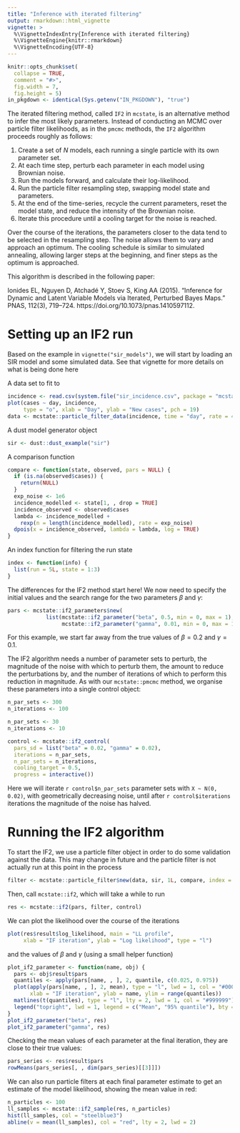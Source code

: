 ```yaml
---
title: "Inference with iterated filtering"
output: rmarkdown::html_vignette
vignette: >
  %\VignetteIndexEntry{Inference with iterated filtering}
  %\VignetteEngine{knitr::rmarkdown}
  %\VignetteEncoding{UTF-8}
---
```


```r
knitr::opts_chunk$set(
  collapse = TRUE,
  comment = "#>",
  fig.width = 7,
  fig.height = 5)
in_pkgdown <- identical(Sys.getenv("IN_PKGDOWN"), "true")
```

The iterated filtering method, called `IF2` in `mcstate`, is an alternative method to infer the most likely parameters. Instead of conducting an MCMC over particle filter likelihoods, as in the `pmcmc` methods, the `IF2` algorithm proceeds roughly as follows:

1. Create a set of $N$ models, each running a single particle with its own parameter set.
2. At each time step, perturb each parameter in each model using Brownian noise.
3. Run the models forward, and calculate their log-likelihood.
4. Run the particle filter resampling step, swapping model state and parameters.
5. At the end of the time-series, recycle the current parameters, reset the model state, and reduce the intensity of the Brownian noise.
6. Iterate this procedure until a cooling target for the noise is reached.

Over the course of the iterations, the parameters closer to the data tend to be selected in the resampling step. The noise allows them to vary and approach an optimum. The cooling schedule is similar to simulated annealing, allowing larger steps at the beginning, and finer steps as the optimum is approached.

This algorithm is described in the following paper:

Ionides EL, Nguyen D, Atchadé Y, Stoev S, King AA (2015). "Inference for Dynamic and Latent Variable Models via Iterated, Perturbed Bayes Maps." PNAS, 112(3), 719–724. https://doi.org/10.1073/pnas.1410597112.

# Setting up an IF2 run

Based on the example in `vignette("sir_models")`, we will start by loading an SIR model and some simulated data.  See that vignette for more details on what is being done here

A data set to fit to

```r
incidence <- read.csv(system.file("sir_incidence.csv", package = "mcstate"))
plot(cases ~ day, incidence,
     type = "o", xlab = "Day", ylab = "New cases", pch = 19)
data <- mcstate::particle_filter_data(incidence, time = "day", rate = 4)
```

A dust model generator object

```r
sir <- dust::dust_example("sir")
```

A comparison function

```r
compare <- function(state, observed, pars = NULL) {
  if (is.na(observed$cases)) {
    return(NULL)
  }
  exp_noise <- 1e6
  incidence_modelled <- state[1, , drop = TRUE]
  incidence_observed <- observed$cases
  lambda <- incidence_modelled +
    rexp(n = length(incidence_modelled), rate = exp_noise)
  dpois(x = incidence_observed, lambda = lambda, log = TRUE)
}
```

An index function for filtering the run state

```r
index <- function(info) {
  list(run = 5L, state = 1:3)
}
```

The differences for the IF2 method start here!  We now need to specify the initial values and the search range for the two parameters $\beta$ and $\gamma$:

```r
pars <- mcstate::if2_parameters$new(
            list(mcstate::if2_parameter("beta", 0.5, min = 0, max = 1),
                 mcstate::if2_parameter("gamma", 0.01, min = 0, max = 1)))
```

For this example, we start far away from the true values of $\beta = 0.2$ and $\gamma = 0.1$.

The IF2 algorithm needs a number of parameter sets to perturb, the magnitude of the noise with which to perturb them, the amount to reduce the perturbations by, and the number of iterations of which to perform this reduction in magnitude. As with our `mcstate::pmcmc` method, we organise these parameters into a single control object:

```r
n_par_sets <- 300
n_iterations <- 100
```

```r
n_par_sets <- 30
n_iterations <- 10
```

```r
control <- mcstate::if2_control(
  pars_sd = list("beta" = 0.02, "gamma" = 0.02),
  iterations = n_par_sets,
  n_par_sets = n_iterations,
  cooling_target = 0.5,
  progress = interactive())
```

Here we will iterate `r control$n_par_sets` parameter sets with `X ~ N(0, 0.02)`, with geometrically decreasing noise, until after `r control$iterations` iterations the magnitude of the noise has halved.

# Running the IF2 algorithm

To start the IF2, we use a particle filter object in order to do some validation against the data. This may change in future and the particle filter is not actually run at this point in the process

```r
filter <- mcstate::particle_filter$new(data, sir, 1L, compare, index = index)
```

Then, call `mcstate::if2`, which will take a while to run

```r
res <- mcstate::if2(pars, filter, control)
```

We can plot the likelihood over the course of the iterations

```r
plot(res$result$log_likelihood, main = "LL profile",
     xlab = "IF iteration", ylab = "Log likelihood", type = "l")
```

and the values of $\beta$ and $\gamma$ (using a small helper function)

```r
plot_if2_parameter <- function(name, obj) {
  pars <- obj$result$pars
  quantiles <- apply(pars[name, , ], 2, quantile, c(0.025, 0.975))
  plot(apply(pars[name, , ], 2, mean), type = "l", lwd = 1, col = "#000000",
       xlab = "IF iteration", ylab = name, ylim = range(quantiles))
  matlines(t(quantiles), type = "l", lty = 2, lwd = 1, col = "#999999")
  legend("topright", lwd = 1, legend = c("Mean", "95% quantile"), bty = "n")
}
plot_if2_parameter("beta", res)
plot_if2_parameter("gamma", res)
```

Checking the mean values of each parameter at the final iteration, they are close to their true values:

```r
pars_series <- res$result$pars
rowMeans(pars_series[, , dim(pars_series)[[3]]])
```

We can also run particle filters at each final parameter estimate to get an estimate of the model likelihood, showing the mean value in red:

```r
n_particles <- 100
ll_samples <- mcstate::if2_sample(res, n_particles)
hist(ll_samples, col = "steelblue3")
abline(v = mean(ll_samples), col = "red", lty = 2, lwd = 2)
```
